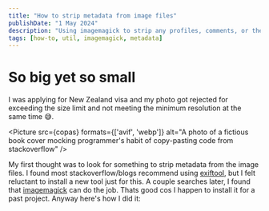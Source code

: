 ```yaml
---
title: "How to strip metadata from image files"
publishDate: "1 May 2024"
description: "Using imagemagick to strip any profiles, comments, or these PNG chunks: (bKGD,cHRM,EXIF,gAMA,iCCP,iTXt,sRGB,tEXt,zCCP,zTXt,date) from image files"
tags: [how-to, util, imagemagick, metadata]
---
```


# So big yet so small

I was applying for New Zealand visa and my photo got rejected for exceeding the size limit and not meeting the minimum resolution at the same time 😅.

<Picture
  src={copas}
  formats={['avif', 'webp']}
  alt="A photo of a fictious book cover mocking programmer's habit of copy-pasting code from stackoverflow"
/>

My first thought was to look for something to strip metadata from the image files. I found most stackoverflow/blogs recommend using [exiftool](https://exiftool.org/), but I felt reluctant to install a new tool just for this. A couple searches later, I found that [imagemagick](https://imagemagick.org/index.php) can do the job. Thats good cos I happen to install it for a past project. Anyway here's how I did it:

